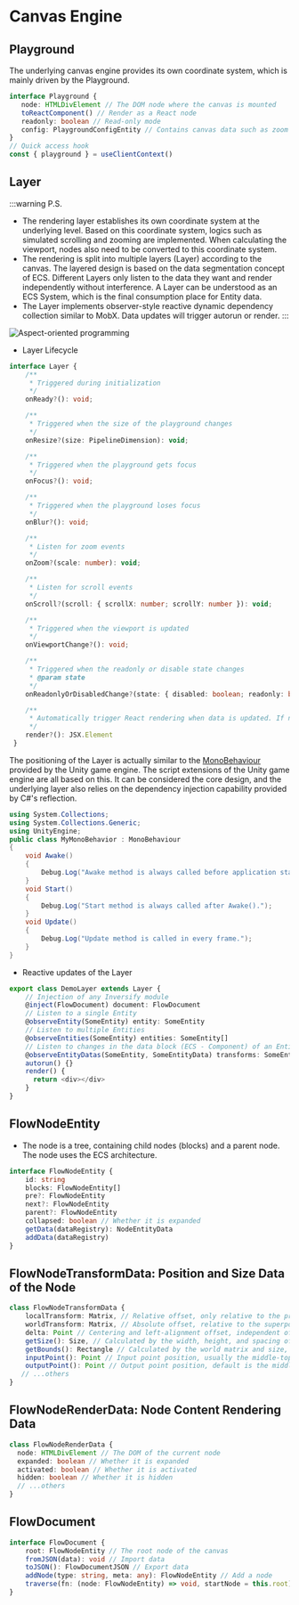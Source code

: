 # Canvas Engine

## Playground
The underlying canvas engine provides its own coordinate system, which is mainly driven by the Playground.

```ts
interface Playground {
   node: HTMLDivElement // The DOM node where the canvas is mounted
   toReactComponent() // Render as a React node
   readonly: boolean // Read-only mode
   config: PlaygroundConfigEntity // Contains canvas data such as zoom and scroll
}
// Quick access hook
const { playground } = useClientContext()
```

## Layer

:::warning P.S.
- The rendering layer establishes its own coordinate system at the underlying level. Based on this coordinate system, logics such as simulated scrolling and zooming are implemented. When calculating the viewport, nodes also need to be converted to this coordinate system.
- The rendering is split into multiple layers (Layer) according to the canvas. The layered design is based on the data segmentation concept of ECS. Different Layers only listen to the data they want and render independently without interference. A Layer can be understood as an ECS System, which is the final consumption place for Entity data.
- The Layer implements observer-style reactive dynamic dependency collection similar to MobX. Data updates will trigger autorun or render.
:::

![Aspect-oriented programming](@/public/layer-uml.jpg)

- Layer Lifecycle

```ts
interface Layer {
    /**
     * Triggered during initialization
     */
    onReady?(): void;

    /**
     * Triggered when the size of the playground changes
     */
    onResize?(size: PipelineDimension): void;

    /**
     * Triggered when the playground gets focus
     */
    onFocus?(): void;

    /**
     * Triggered when the playground loses focus
     */
    onBlur?(): void;

    /**
     * Listen for zoom events
     */
    onZoom?(scale: number): void;

    /**
     * Listen for scroll events
     */
    onScroll?(scroll: { scrollX: number; scrollY: number }): void;

    /**
     * Triggered when the viewport is updated
     */
    onViewportChange?(): void;

    /**
     * Triggered when the readonly or disable state changes
     * @param state
     */
    onReadonlyOrDisabledChange?(state: { disabled: boolean; readonly: boolean }): void;

    /**
     * Automatically trigger React rendering when data is updated. If not provided, React rendering will not be called.
     */
    render?(): JSX.Element
 }
```

The positioning of the Layer is actually similar to the [MonoBehaviour](https://docs.unity3d.com/ScriptReference/MonoBehaviour.html) provided by the Unity game engine. The script extensions of the Unity game engine are all based on this. It can be considered the core design, and the underlying layer also relies on the dependency injection capability provided by C#'s reflection.

```C#
using System.Collections;
using System.Collections.Generic;
using UnityEngine;
public class MyMonoBehavior : MonoBehaviour
{
    void Awake()
    {
        Debug.Log("Awake method is always called before application starts.");
    }
    void Start()
    {
        Debug.Log("Start method is always called after Awake().");
    }
    void Update()
    {
        Debug.Log("Update method is called in every frame.");
    }
}
```

- Reactive updates of the Layer

```ts
export class DemoLayer extends Layer {
    // Injection of any Inversify module
    @inject(FlowDocument) document: FlowDocument
    // Listen to a single Entity
    @observeEntity(SomeEntity) entity: SomeEntity
    // Listen to multiple Entities
    @observeEntities(SomeEntity) entities: SomeEntity[]
    // Listen to changes in the data block (ECS - Component) of an Entity
    @observeEntityDatas(SomeEntity, SomeEntityData) transforms: SomeEntityData[]
    autorun() {}
    render() {
      return <div></div>
    }
}
```

## FlowNodeEntity

- The node is a tree, containing child nodes (blocks) and a parent node. The node uses the ECS architecture.
```ts
interface FlowNodeEntity {
    id: string
    blocks: FlowNodeEntity[]
    pre?: FlowNodeEntity
    next?: FlowNodeEntity
    parent?: FlowNodeEntity
    collapsed: boolean // Whether it is expanded
    getData(dataRegistry): NodeEntityData
    addData(dataRegistry)
}
```

## FlowNodeTransformData: Position and Size Data of the Node

```ts
class FlowNodeTransformData {
    localTransform: Matrix, // Relative offset, only relative to the previous sibling node in the same block
    worldTransform: Matrix, // Absolute offset, relative to the superposition of the parent and sibling nodes
    delta: Point // Centering and left-alignment offset, independent of the matrix, controlled by each node itself
    getSize(): Size, // Calculated by the width, height, and spacing of the node itself (independent node) or its child branch nodes
    getBounds(): Rectangle // Calculated by the world matrix and size, used for final rendering. This range can also be used to determine the highlighted selection area
    inputPoint(): Point // Input point position, usually the middle-top position of the first node in the block (centered layout)
    outputPoint(): Point // Output point position, default is the middle-bottom position of the node. For conditional branches, it is determined by specific logic such as the built-in end node
   // ...others
}
```

## FlowNodeRenderData: Node Content Rendering Data

```ts
class FlowNodeRenderData {
  node: HTMLDivElement // The DOM of the current node
  expanded: boolean // Whether it is expanded
  activated: boolean // Whether it is activated
  hidden: boolean // Whether it is hidden
  // ...others
}
```

## FlowDocument

```ts
interface FlowDocument {
    root: FlowNodeEntity // The root node of the canvas
    fromJSON(data): void // Import data
    toJSON(): FlowDocumentJSON // Export data
    addNode(type: string, meta: any): FlowNodeEntity // Add a node
    traverse(fn: (node: FlowNodeEntity) => void, startNode = this.root) // Traverse
}
```
